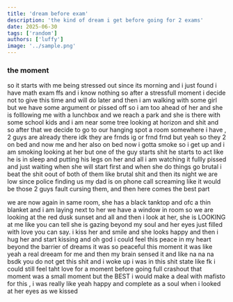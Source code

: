 ```yaml
---
title: 'dream before exam'
description: 'the kind of dream i get before going for 2 exams'
date: 2025-06-30
tags: ['random']
authors: ['luffy']
image: '../sample.png'
---
```


### the moment
so it starts with me being stressed out since its morning and i just found i have math exam ffs and i know nothing so after a stressfull moment i decide not to give this time and will do later 
and then i am walking with some girl but we have some argument or pissed off so i am too ahead of her and she is folllowing me with a lunchbox and we reach a park and she is there with some school kids and i am near some tree looking at horizon and shit and so after that we decide to go to our hanging spot a room somewhere i have , 2 guys are already there idk they are frnds ig or frnd frnd but yeah so they 2 on bed and now me and her also on bed now i gotta smoke so i get up and i am smoking looking at her but one of the guy starts shit he starts to act like he is in sleep and putting his legs on her and all i am watching it fullly pissed and just waiting when she will start first and when she do things go brutal i beat the shit oout of both of them like brutal shit and then its night we are low since police finding us my dad is on phone call screaming like it would be those 2 guys fault cursing them, and then here comes the best part 

we are now again in same room, she has a black tanktop and ofc a thin blanket and i am laying next to her we have a window in room so we are looking at the red dusk sunset and all and then i look at her, she is LOOKING at me like you  can tell she is gazing beyond my soul and her eyes just filled with love you can say. i kiss her and smile and she looks happy and then i hug her and start kissing and oh god i could feel this peace in my heart beyond the barrier of dreams it was so peaceful this moment it was like yeah a real dreeam for me and then my brain sensed it and like na na na bsdk you do not get this shit and i woke up i was in this shit state like fk i could still feel taht love for a moment before going full crashout 
that moment was a small moment but the BEST i would make a deal with mafisto for this , i was really like yeah happy and complete as a soul when i looked at her eyes as we kissed